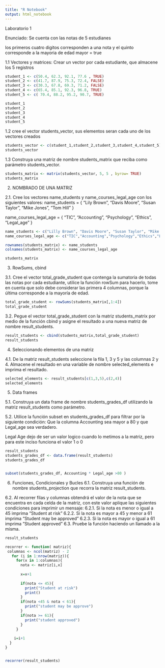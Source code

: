 ---
title: "R Notebook"
output: html_notebook
---
Laboratorio 1

Enunciado:
Se cuenta con las notas de 5 estudianes

los primeros cuatro digitos corresponden a una nota y el quinto corresponde a la mayoria de edad mayor = true


1.1 Vectores y matrices:
Crear un vector por cada estudiante, que almacene los 5 registros

```{r}

student_1 <- c(50.4, 62.3, 92.1, 77.6 , TRUE)
student_2 <- c(41.7, 87.9, 75.3, 72.4, FALSE)
student_3 <- c(30.3, 67.8, 69.3, 71.2, FALSE)
student_4 <- c(65.4, 85.1, 92.3, 96.8, TRUE)
student_5 <- c( 70.4, 88.2, 95.2, 90.7, TRUE)

student_1
student_2
student_3
student_4
student_5

```
1.2 cree el vector students_vector, sus elementos seran cada uno de los vectores creados

```{r}
students_vector <- c(student_1,student_2,student_3,student_4,student_5)
students_vector

```

1.3 Construya una matriz de nombre students_matrix que reciba como parámetro
students_vector.


```{r}
students_matrix <- matrix(students_vector, 5, 5 , byrow= TRUE)
students_matrix
```

2. NOMBRADO DE UNA MATRIZ

2.1. Cree los vectores name_students y name_courses_legal_age con los siguientes valores:
name_students = { “Lily Brown”, “Davis Moore”, “Susan Taylor”, “Mike Jones”,
“Tom Hill” }


name_courses_legal_age = { “TIC”, “Accounting”, “Psychology”, “Ethics”,
“Legal_age” }

```{r}

name_students <- c("Lilly Brown", "Davis Moore", "Susan Taylor", "Mike Jones","Tom Hill")
name_courses_legal_age <- c("TIC","Accounting","Psychology","Ethics","Legal_age")

rownames(students_matrix) <- name_students
colnames(students_matrix) <- name_courses_legal_age

students_matrix

```

3. RowSums, cbind


3.1. Cree el vector total_grade_student que contenga la sumatoria de todas las notas por
cada estudiante, utilice la función rowSum para hacerlo, tome en cuenta que solo debe
considerar las primera 4 columnas, porque la última corresponde a la mayoría de
edad.

```{r}

total_grade_student <- rowSums(students_matrix[,1:4])
total_grade_student 

```

3.2. Pegue el vector total_grade_student con la matriz students_matrix por medio de la
función cbind y asigne el resultado a una nueva matriz de nombre result_students.


```{r}
result_students <- cbind(students_matrix,total_grade_student)
result_students
```

4. Seleccionando elementos de una matriz

4.1. De la matriz result_students seleccione la fila 1, 3 y 5 y las columnas 2 y 4. Almacene el
resultado en una variable de nombre selected_elements e imprima el resultado.

```{r}
selected_elements <- result_students[c(1,3,5),c(2,4)]
selected_elements
```
5. Data frames


5.1. Construya un data frame de nombre students_grades_df utilizando la matriz
result_students como parámetro.

5.2. Utilice la función subset en students_grades_df para filtrar por la siguiente condición:
Que la columna Accounting sea mayor a 80 y que Legal_age sea verdadero.

Legal Age dejo de ser un valor logico cuando lo metimos a la matriz, pero para este inciso funciona el valor 1 o 0

```{r}
result_students
students_grades_df <- data.frame(result_students)
students_grades_df


subset(students_grades_df, Accounting * Legal_age >80 )


```

6. Funciones, Condicionales y Bucles
6.1. Construya una función de nombre students_projection que recorra la matriz
result_students.

6.2. Al recorrer filas y columnas obtendrá el valor de la nota que se encuentra en cada
celda de la matriz, con este valor aplique las siguientes condiciones para imprimir un
mensaje:
6.2.1. Si la nota es menor o igual a 45 imprima "Student at risk"
6.2.2. Si la nota es mayor a 45 y menor a 61 imprima “Student may be approved”
6.2.3. Si la nota es mayor o igual a 61 imprima “Student approved”
6.3. Pruebe la función haciendo un llamado a la misma.

```{r}
result_students

recorrer <- function( matriz){
 columnas <- ncol(matriz) - 2
   for (i in 1:nrow(matriz)){
     for(x in 1:columnas){
       nota <- matriz[i,x]
     
       x=x+1
       
       if(nota <= 45){
         print("Student at risk")
         print()
       }
       if(nota <45 & nota < 61){
         print("student may be approve")
       }
       if(nota >= 61){
         print("student approved")
       }
     }
   
    i=i+1
  }
}


recorrer(result_students)



```






